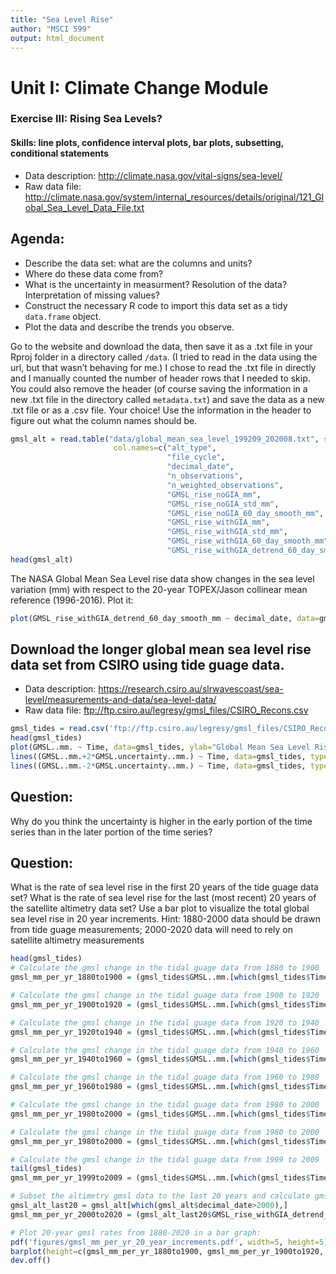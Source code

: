 ```yaml
---
title: "Sea Level Rise"
author: "MSCI 599"
output: html_document
---
```


# Unit I: Climate Change Module
### Exercise III: Rising Sea Levels?
#### Skills: line plots, confidence interval plots, bar plots, subsetting, conditional statements

- Data description: <http://climate.nasa.gov/vital-signs/sea-level/>
- Raw data file: <http://climate.nasa.gov/system/internal_resources/details/original/121_Global_Sea_Level_Data_File.txt>


## Agenda:

- Describe the data set: what are the columns and units? 
- Where do these data come from? 
- What is the uncertainty in measurment? Resolution of the data? Interpretation of missing values?
- Construct the necessary R code to import this data set as a tidy `data.frame` object.
- Plot the data and describe the trends you observe.

Go to the website and download the data, then save it as a .txt file in your Rproj folder in a directory called `/data`. (I tried to read in the data using the url, but that wasn't behaving for me.) I chose to read the .txt file in directly and I manually counted the number of header rows that I needed to skip. You could also remove the header (of course saving the information in a new .txt file in the directory called `metadata.txt`) and save the data as a new .txt file or as a .csv file. Your choice! Use the information in the header to figure out what the column names should be.

```r
gmsl_alt = read.table("data/global_mean_sea_level_199209_202008.txt", skip=48, sep="", header = FALSE,
                       col.names=c("alt_type", 
                                   "file_cycle", 
                                   "decimal_date", 
                                   "n_observations", 
                                   "n_weighted_observations", 
                                   "GMSL_rise_noGIA_mm", 
                                   "GMSL_rise_noGIA_std_mm", 
                                   "GMSL_rise_noGIA_60_day_smooth_mm", 
                                   "GMSL_rise_withGIA_mm", 
                                   "GMSL_rise_withGIA_std_mm", 
                                   "GMSL_rise_withGIA_60_day_smooth_mm", 
                                   "GMSL_rise_withGIA_detrend_60_day_smooth_mm"))
head(gmsl_alt)
```
The NASA Global Mean Sea Level rise data show changes in the sea level variation (mm) with respect to the 20-year TOPEX/Jason collinear mean reference (1996-2016). Plot it:
```r
plot(GMSL_rise_withGIA_detrend_60_day_smooth_mm ~ decimal_date, data=gmsl_alt, ylab="Global Mean Sea Level Rise (mm)", type='l') 
```

## Download the longer global mean sea level rise data set from CSIRO using tide guage data. 

- Data description: <https://research.csiro.au/slrwavescoast/sea-level/measurements-and-data/sea-level-data/>
- Raw data file: <ftp://ftp.csiro.au/legresy/gmsl_files/CSIRO_Recons.csv>

```r
gmsl_tides = read.csv('ftp://ftp.csiro.au/legresy/gmsl_files/CSIRO_Recons.csv')
head(gmsl_tides)
plot(GMSL..mm. ~ Time, data=gmsl_tides, ylab="Global Mean Sea Level Rise (mm)", type='l') +
lines((GMSL..mm.+2*GMSL.uncertainty..mm.) ~ Time, data=gmsl_tides, type='l', lty='dashed') +
lines((GMSL..mm.-2*GMSL.uncertainty..mm.) ~ Time, data=gmsl_tides, type='l', lty='dashed') 
```

## Question:
Why do you think the uncertainty is higher in the early portion of the time series than in the later portion of the time series?

## Question:
What is the rate of sea level rise in the first 20 years of the tide guage data set? What is the rate of sea level rise for the last (most recent) 20 years of the satellite altimetry data set? Use a bar plot to visualize the total global sea level rise in 20 year increments. Hint: 1880-2000 data should be drawn from tide guage measurements; 2000-2020 data will need to rely on satellite altimetry measurements 

```r
head(gmsl_tides)
# Calculate the gmsl change in the tidal guage data from 1880 to 1900
gmsl_mm_per_yr_1880to1900 = (gmsl_tides$GMSL..mm.[which(gmsl_tides$Time==1900.5)] - gmsl_tides$GMSL..mm.[which(gmsl_tides$Time==1880.5)]) / 20

# Calculate the gmsl change in the tidal guage data from 1900 to 1920
gmsl_mm_per_yr_1900to1920 = (gmsl_tides$GMSL..mm.[which(gmsl_tides$Time==1920.5)] - gmsl_tides$GMSL..mm.[which(gmsl_tides$Time==1900.5)]) / 20

# Calculate the gmsl change in the tidal guage data from 1920 to 1940
gmsl_mm_per_yr_1920to1940 = (gmsl_tides$GMSL..mm.[which(gmsl_tides$Time==1940.5)] - gmsl_tides$GMSL..mm.[which(gmsl_tides$Time==1920.5)]) / 20

# Calculate the gmsl change in the tidal guage data from 1940 to 1960
gmsl_mm_per_yr_1940to1960 = (gmsl_tides$GMSL..mm.[which(gmsl_tides$Time==1960.5)] - gmsl_tides$GMSL..mm.[which(gmsl_tides$Time==1940.5)]) / 20

# Calculate the gmsl change in the tidal guage data from 1960 to 1980
gmsl_mm_per_yr_1960to1980 = (gmsl_tides$GMSL..mm.[which(gmsl_tides$Time==1980.5)] - gmsl_tides$GMSL..mm.[which(gmsl_tides$Time==1960.5)]) / 20

# Calculate the gmsl change in the tidal guage data from 1980 to 2000
gmsl_mm_per_yr_1980to2000 = (gmsl_tides$GMSL..mm.[which(gmsl_tides$Time==2000.5)] - gmsl_tides$GMSL..mm.[which(gmsl_tides$Time==1980.5)]) / 20

# Calculate the gmsl change in the tidal guage data from 1980 to 2000
gmsl_mm_per_yr_1980to2000 = (gmsl_tides$GMSL..mm.[which(gmsl_tides$Time==2000.5)] - gmsl_tides$GMSL..mm.[which(gmsl_tides$Time==1980.5)]) / 20

# Calculate the gmsl change in the tidal guage data from 1999 to 2009
tail(gmsl_tides)
gmsl_mm_per_yr_1999to2009 = (gmsl_tides$GMSL..mm.[which(gmsl_tides$Time==2009.5)] - gmsl_tides$GMSL..mm.[which(gmsl_tides$Time==1999.5)]) / 10

# Subset the altimetry gmsl data to the last 20 years and calculate gmsl change between first and last data points
gmsl_alt_last20 = gmsl_alt[which(gmsl_alt$decimal_date>2000),]
gmsl_mm_per_yr_2000to2020 = (gmsl_alt_last20$GMSL_rise_withGIA_detrend_60_day_smooth_mm[dim(gmsl_alt_last20)[1]] - gmsl_alt_last20$GMSL_rise_withGIA_detrend_60_day_smooth_mm[1]) / 20

# Plot 20-year gmsl rates from 1880-2020 in a bar graph:
pdf('figures/gmsl_mm_per_yr_20_year_increments.pdf', width=5, height=5)
barplot(height=c(gmsl_mm_per_yr_1880to1900, gmsl_mm_per_yr_1900to1920, gmsl_mm_per_yr_1920to1940, gmsl_mm_per_yr_1940to1960, gmsl_mm_per_yr_1960to1980, gmsl_mm_per_yr_1980to2000, gmsl_mm_per_yr_2000to2020), names.arg=c("1880to1900","1900to1920","1920to1940","1940to1960","1960to1980","1980to2000","2000to2020"), ylab="Global Mean Sea Level Rise (mm/year)")
dev.off()
```